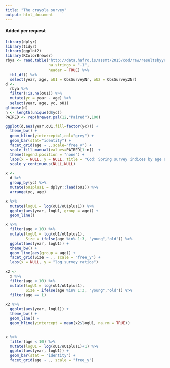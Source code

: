 ```yaml
---
title: "The crayola survey"
output: html_document
---
```


#### Added per request

```r
library(dplyr)
library(tidyr)
library(ggplot2)
library(RColorBrewer)
rbya <- read.table("http://data.hafro.is/assmt/2015/cod/raw/resultsbyyearandage",
                   na.strings = "-1",
                   header = TRUE) %>% 
  tbl_df() %>% 
  select(year, age, oU1 = ObsSurveyNr, oU2 = ObsSurvey2Nr)
d <-
  rbya %>%
  filter(!is.na(oU1)) %>% 
  mutate(yc = year - age) %>% 
  select(year, age, yc, oU1)
glimpse(d)
n <- length(unique(d$yc))
PAIRED <- rep(brewer.pal(12,"Paired"),100)

ggplot(d,aes(year,oU1,fill=factor(yc))) +
  theme_bw() +
  geom_hline(yintercept=1,col="grey") +
  geom_bar(stat="identity") + 
  facet_grid(age ~ .,scale="free_y") +
  scale_fill_manual(values=PAIRED[1:n])  + 
  theme(legend.position = "none") +
  labs(x = NULL, y = NULL, title = "Cod: Spring survey indices by age and year class") +
  scale_y_continuous(NULL,NULL)

x <- 
  d %>% 
  group_by(yc) %>% 
  mutate(oU1plus1 = dplyr::lead(oU1)) %>% 
  arrange(yc, age)

x %>% 
  mutate(logU1 = log(oU1/oU1plus1)) %>% 
  ggplot(aes(year, logU1, group = age)) +
  geom_line()

x %>% 
  filter(age < 10) %>% 
  mutate(logU1 = log(oU1/oU1plus1),
         Size = ifelse(age %in% 1:3, "young","old")) %>% 
  ggplot(aes(year, logU1)) +
  theme_bw() +
  geom_line(aes(group = age)) +
  facet_grid(Size ~ ., scale = "free_y") +
  labs(x = NULL, y = "log survey ratios")

x2 <-
  x %>% 
  filter(age < 10) %>% 
  mutate(logU1 = log(oU1/oU1plus1),
         Size = ifelse(age %in% 1:3, "young","old")) %>% 
  filter(age == 1)

x2 %>% 
  ggplot(aes(year, logU1)) +
  theme_bw() +
  geom_line() +
  geom_hline(yintercept = mean(x2$logU1, na.rm = TRUE))


x %>% 
  filter(age < 10) %>% 
  mutate(logU1 = log(oU1/oU1plus1)+1) %>% 
  ggplot(aes(year, logU1)) +
  geom_bar(stat = "identity") +
  facet_grid(age ~ ., scale = "free_y")
```
